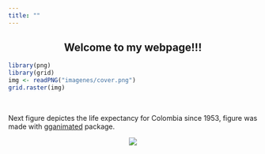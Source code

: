 ```yaml
---
title: ""
---
```


<center>
<h2>Welcome to my webpage!!!</h1>
</center>

```r
library(png)
library(grid)
img <- readPNG("imagenes/cover.png")
grid.raster(img)
```

<br />

Next figure depictes the life expectancy for Colombia since 1953, figure was made with [gganimated](https://github.com/thomasp85/gganimate) package.

<center>
![](imagenes/colombia.gif)
</center>
